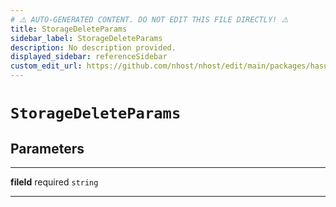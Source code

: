 ```yaml
---
# ⚠️ AUTO-GENERATED CONTENT. DO NOT EDIT THIS FILE DIRECTLY! ⚠️
title: StorageDeleteParams
sidebar_label: StorageDeleteParams
description: No description provided.
displayed_sidebar: referenceSidebar
custom_edit_url: https://github.com/nhost/nhost/edit/main/packages/hasura-storage-js/src/packages/hasura-storage-js/src/utils/types.ts#L34
---
```


# `StorageDeleteParams`

## Parameters

---

**<span className="parameter-name">fileId</span>** <span className="optional-status">required</span> `string`

---
